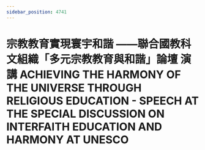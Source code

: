 ```yaml
---
sidebar_position: 4741
---
```



# 宗教教育實現寰宇和諧 ——聯合國教科文組織「多元宗教教育與和諧」論壇 演講 ACHIEVING THE HARMONY OF THE UNIVERSE THROUGH RELIGIOUS EDUCATION - SPEECH AT THE SPECIAL DISCUSSION ON INTERFAITH EDUCATION AND HARMONY AT UNESCO

<ReactPlayer controls='true' url='https://tw4.amtb.de/redirect/media/himp4/21/21-778/21-778-0001.mp4' />
